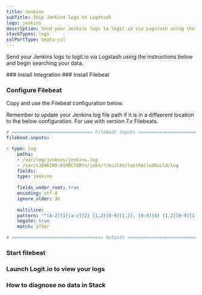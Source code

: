 ```yaml
---
title: Jenkins
subTitle: Ship Jenkins logs to Logstash
logo: jenkins
description: Send your Jenkins logs to logit.io via Logstash using the instructions below and begin searching your data
stackTypes: logs
sslPortType: beats-ssl
---
```


Send your Jenkins logs to logit.io via Logstash using 
the instructions below and begin searching your data.

<Steps>
  ### Install Integration
  <InstallIntegration/>
  ### Install Filebeat

  <InstallFilebeat />

  ### Configure Filebeat

  Copy and use the Filebeat configuration below.

  Remember to update your Jenkins log file path if it is in a diffeerent location to the below configuration.
  <Callout type="warning">
      For use with version 7.x Filebeats.
  </Callout>

  ```yml copy
  # ============================== Filebeat inputs ==============================
  filebeat.inputs:

  - type: log
      paths:
      - /var/log/jenkins/jenkins.log
      - /var/<JENKINS-DIRECTORY>/jobs/*/builds/lastFailedBuild/log
      fields:
      type: jenkins
      
      fields_under_root: true
      encoding: utf-8
      ignore_older: 3h
      
      multiline:
      pattern: '^[A-Z]{1}[a-z]{2} {1,2}[0-9]{1,2}, [0-9]{4} {1,2}[0-9]{1,2}:[0-9]{2}:[0-9]{2}'
      negate: true
      match: after

  # ================================== Outputs ===================================
  ```
  <ConfigureOutput/>

  ### Start filebeat
  
  <StartFilebeat />

  ### Launch Logit.io to view your logs
  <LaunchStack utmMedium="logs" utmCampaign="jenkins" source="jenkins" />

  ### How to diagnose no data in Stack

  <DiagnoseNoData />
</Steps>
